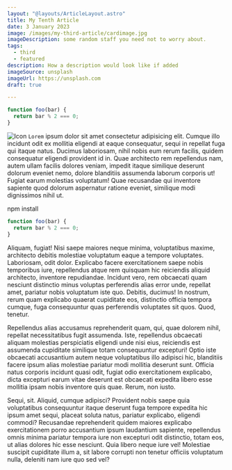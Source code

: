 ```yaml
---
layout: "@layouts/ArticleLayout.astro"
title: My Tenth Article
date: 3 January 2023
image: /images/my-third-article/cardimage.jpg
imageDescription: some random staff you need not to worry about.
tags:
  - third
  - featured
description: How a description would look like if added
imageSource: unsplash
imageUrl: https://unsplash.com
draft: true

---
```



```javascript
function foo(bar) {
  return bar % 2 === 0;
}
```

![Icon](https://i.ytimg.com/vi/7Tt6Yv9czz8/maxresdefault.jpg)
`Lorem` ipsum dolor sit amet consectetur adipisicing elit. Cumque illo incidunt odit ex mollitia eligendi at eaque consequatur, sequi in repellat fuga qui itaque natus. Ducimus laboriosam, nihil nobis eum rerum facilis, quidem consequatur eligendi provident id in. Quae architecto rem repellendus nam, autem ullam facilis dolores veniam, impedit itaque similique deserunt dolorum eveniet nemo, dolore blanditiis assumenda laborum corporis ut! Fugiat earum molestias voluptatum! Quae recusandae qui inventore sapiente quod dolorum aspernatur ratione eveniet, similique modi dignissimos nihil ut.

<Cli>npm install</Cli>

```javascript title="foo.js"
function foo(bar) {
  return bar % 2 === 0;
}
```

Aliquam, fugiat! Nisi saepe maiores neque minima, voluptatibus maxime, architecto debitis molestiae voluptatum eaque a tempore voluptates. Laboriosam, odit dolor. Explicabo facere exercitationem saepe nobis temporibus iure, repellendus atque rem quisquam hic reiciendis aliquid architecto, inventore repudiandae. Incidunt vero, rem obcaecati quam nesciunt distinctio minus voluptas perferendis alias error unde, repellat amet, pariatur nobis voluptatum iste quo. Debitis, ducimus! In nostrum, rerum quam explicabo quaerat cupiditate eos, distinctio officia tempora cumque, fuga consequuntur quas perferendis voluptates sit quos. Quod, tenetur.

Repellendus alias accusamus reprehenderit quam, qui, quae dolorem nihil, repellat necessitatibus fugit assumenda. Iste, repellendus obcaecati aliquam molestias perspiciatis eligendi unde nisi eius, reiciendis est assumenda cupiditate similique totam consequuntur excepturi! Optio iste obcaecati accusantium autem neque voluptatibus illo adipisci hic, blanditiis facere ipsum alias molestiae pariatur modi mollitia deserunt sunt. Officia natus corporis incidunt quasi odit, fugiat odio exercitationem explicabo, dicta excepturi earum vitae deserunt est obcaecati expedita libero esse mollitia ipsam nobis inventore quis quae. Rerum, non iusto.

Sequi, sit. Aliquid, cumque adipisci? Provident nobis saepe quia voluptatibus consequuntur itaque deserunt fuga tempore expedita hic ipsum amet sequi, placeat soluta natus, pariatur explicabo, eligendi commodi? Recusandae reprehenderit quidem maiores explicabo exercitationem porro accusantium ipsum laudantium sapiente, repellendus omnis minima pariatur tempora iure non excepturi odit distinctio, totam eos, ut alias dolores hic esse nesciunt. Quia libero neque iure vel! Molestiae suscipit cupiditate illum a, sit labore corrupti non tenetur officiis voluptatum nulla, deleniti nam iure quo sed vel?
